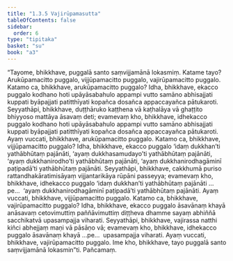 ```yaml
---
title: "1.3.5 Vajirūpamasutta"
tableOfContents: false
sidebar:
  order: 6
type: "tipitaka"
basket: "su"
book: "a3"
---
```



<DynamicBreadcrumb />

<Division number="25" book="a3" bookNo="15" page="121">

<Paragraph number="124" book="a3">
“Tayome, bhikkhave, puggalā santo saṃvijjamānā lokasmiṃ. Katame tayo? Arukūpamacitto puggalo, vijjūpamacitto puggalo, vajirūpamacitto puggalo. Katamo ca, bhikkhave, arukūpamacitto puggalo? Idha, bhikkhave, ekacco puggalo kodhano hoti upāyāsabahulo appampi vutto samāno abhisajjati kuppati byāpajjati patitthīyati kopañca dosañca appaccayañca pātukaroti. Seyyathāpi, bhikkhave, duṭṭhāruko kaṭṭhena vā kaṭhalāya vā ghaṭṭito bhiyyoso mattāya āsavaṃ deti; evamevaṃ kho, bhikkhave, idhekacco puggalo kodhano hoti upāyāsabahulo appampi vutto samāno abhisajjati kuppati byāpajjati patitthīyati kopañca dosañca appaccayañca pātukaroti. Ayaṃ vuccati, bhikkhave, arukūpamacitto puggalo.
</Paragraph>

<Paragraph number="125" book="a3">
Katamo ca, bhikkhave, vijjūpamacitto puggalo? Idha, bhikkhave, ekacco puggalo ‘idaṃ dukkhan’ti yathābhūtaṃ pajānāti, ‘ayaṃ dukkhasamudayo’ti yathābhūtaṃ pajānāti, ‘ayaṃ dukkhanirodho’ti yathābhūtaṃ pajānāti, ‘ayaṃ dukkhanirodhagāminī paṭipadā’ti yathābhūtaṃ pajānāti. Seyyathāpi, bhikkhave, cakkhumā puriso rattandhakāratimisāyaṃ vijjantarikāya rūpāni passeyya; evamevaṃ kho, bhikkhave, idhekacco puggalo ‘idaṃ dukkhan’ti yathābhūtaṃ pajānāti …pe…  ‘ayaṃ dukkhanirodhagāminī paṭipadā’ti yathābhūtaṃ pajānāti. Ayaṃ vuccati, bhikkhave, vijjūpamacitto puggalo.
</Paragraph>

<Paragraph number="126" book="a3">
Katamo ca, bhikkhave, vajirūpamacitto puggalo? Idha, bhikkhave, ekacco puggalo āsavānaṃ khayā anāsavaṃ cetovimuttiṃ paññāvimuttiṃ diṭṭheva dhamme sayaṃ abhiññā sacchikatvā upasampajja viharati. Seyyathāpi, bhikkhave, vajirassa natthi kiñci abhejjaṃ maṇi vā pāsāṇo vā; evamevaṃ kho, bhikkhave, idhekacco puggalo āsavānaṃ khayā …pe…  upasampajja viharati. Ayaṃ vuccati, bhikkhave, vajirūpamacitto puggalo. Ime kho, bhikkhave, tayo puggalā santo saṃvijjamānā lokasmin”ti.

</Paragraph>
</Division>

<Paragraph number="127" type="center" book="a3">
Pañcamaṃ.
</Paragraph>